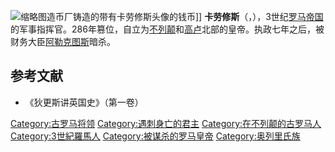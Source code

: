 [[File:Antoninianus_Carausius_leg4-RIC_0069v.jpg|缩略图]]造币厂铸造的带有卡劳修斯头像的钱币]]
'''卡劳修斯'''（{{lang-la|Marcus Aurelius Mausaeus Valerius Carausius}}，{{bd|？||293年||C}}），3世纪[[罗马帝国|罗马帝国]]的军事指挥官。286年篡位，自立为[[不列颠|不列颠]]和[[高卢|高卢]]北部的皇帝。执政七年之后，被财务大臣[[阿勒克图斯|阿勒克图斯]]暗杀。

==参考文献==
*《狄更斯讲英国史》（第一卷）

[[Category:古罗马将领|Category:古罗马将领]]
[[Category:遇刺身亡的君主|Category:遇刺身亡的君主]]
[[Category:在不列颠的古罗马人|Category:在不列颠的古罗马人]]
[[Category:3世紀羅馬人|Category:3世紀羅馬人]]
[[Category:被谋杀的罗马皇帝|Category:被谋杀的罗马皇帝]]
[[Category:奥列里氏族|Category:奥列里氏族]]